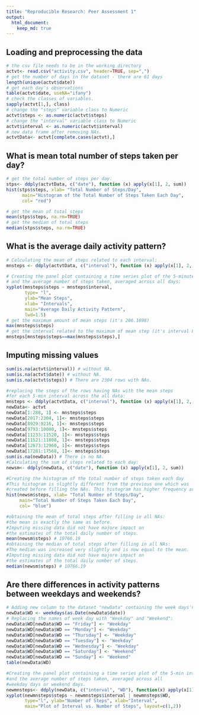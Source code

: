 ```yaml
---
title: "Reproducible Research: Peer Assessment 1"
output: 
  html_document:
    keep_md: true
---
```



## Loading and preprocessing the data
```r
# the csv file needs to be in the working directory
actvt<- read.csv("activity.csv", header=TRUE, sep=",")
# get the number of days in the dataset - there are 61 days
length(unique(actvt$date))
# get each day's observations
table(actvt$date, useNA="ifany") 
# check the classes of variables.
sapply(actvt[1,], class)
# change the "steps" variable class to Numeric
actvt$steps <- as.numeric(actvt$steps) 
# change the "interval" variable class to Numeric
actvt$interval <- as.numeric(actvt$interval) 
# new data frame after removing NAs.
actvtData<- actvt[complete.cases(actvt),] 
```


## What is mean total number of steps taken per day?

```r
# get the total number of steps per day:
stps<- ddply(actvtData, c("date"), function (x) apply(x[1], 2, sum)) 
hist(stps$steps, xlab= "Total Number of Steps/Day",
      main="Histogram of the Total Number of Steps Taken Each Day",
      col= "red")

# get the mean of total steps
mean(stps$steps, na.rm=TRUE) 
# get the median of total steps
median(stps$steps, na.rm=TRUE) 
```

## What is the average daily activity pattern?

```r
# Calculating the mean of steps related to each interval:
mnsteps <- ddply(actvtData, c("interval"), function (x) apply(x[1], 2, mean))

# Creating the panel plot containing a time series plot of the 5-minute interval 
# and the average number of steps taken, averaged across all days:
xyplot(mnsteps$steps ~ mnsteps$interval, 
       type= "l", 
       ylab="Mean Steps",
       xlab= "Intervals", 
       main="Average Daily Activity Pattern",
       lwd=1.5)
# get the maximum amount of mean steps (it's 206.1698)       
max(mnsteps$steps) 
# get the interval related to the maximum of mean step (it's interval 835):
mnsteps[mnsteps$steps==max(mnsteps$steps),] 
```


## Imputing missing values

```r
sum(is.na(actvt$interval)) # without NA.
sum(is.na(actvt$date)) # without NA.
sum(is.na(actvt$steps)) # There are 2304 rows with NAs.

#replacing the steps of the rows having NAs with the mean steps 
#for each 5-min interval across the all data:
mnsteps <- ddply(actvtData, c("interval"), function (x) apply(x[1], 2, mean))
newData<- actvt
newData[1:288, 1] <- mnsteps$steps 
newData[2017:2304, 1]<- mnsteps$steps
newData[8929:9216, 1]<- mnsteps$steps
newData[9793:10080, 1]<- mnsteps$steps
newData[11233:11520, 1]<- mnsteps$steps
newData[11521:11808, 1]<- mnsteps$steps
newData[12673:12960, 1]<- mnsteps$steps
newData[17281:17568, 1]<- mnsteps$steps
sum(is.na(newData)) # There is no NA.
#Calculating the sum of steps related to each day:
newsm<- ddply(newData, c("date"), function (x) apply(x[1], 2, sum))

#Creating the histogram of the total number of steps taken each day
#This histogram is slightly different from the previous one which was  
#created before filling the NAs. This histogram has higher frequency around mean steps: 
hist(newsm$steps, xlab= "Total Number of Steps/Day", 
     main="Total Number of Steps Taken Each Day", 
     col= "blue")

#obtaining the mean of total steps after filling in all NAs:
#the mean is exactly the same as before.
#Imputing missing data did not have majore impact on 
#the estimates of the total daily number of steps.
mean(newsm$steps) # 10766.19
#obtaining the median of total steps after filling in all NAs:
#The median was increased very slightly and is now equal to the mean.
#Imputing missing data did not have majore impact on 
#the estimates of the total daily number of steps.
median(newsm$steps) # 10766.19
```

## Are there differences in activity patterns between weekdays and weekends?
```r
# Adding new column to the dataset "newData" containing the week days'names:
newData$WD <- weekdays(as.Date(newData$date))
# Replacing the names of week day with "Weekday" and "Weekend":
newData$WD[newData$WD == "Friday"] <- "Weekday"
newData$WD[newData$WD == "Monday"] <- "Weekday"
newData$WD[newData$WD == "Thursday"] <- "Weekday"
newData$WD[newData$WD == "Tuesday"] <- "Weekday"
newData$WD[newData$WD == "Wednesday"] <- "Weekday"
newData$WD[newData$WD == "Saturday"] <- "Weekend"
newData$WD[newData$WD == "Sunday"] <- "Weekend"
table(newData$WD)

#Creating the panel plot containing a time series plot of the 5-min interval
#and the average number of steps taken, averaged across all 
#weekday days or weekend days.
newmnsteps<- ddply(newData, c("interval", "WD"), function(x) apply(x[1], 2, mean))
xyplot(newmnsteps$steps ~ newmnsteps$interval | newmnsteps$WD, 
       type="l", ylab="Number of Steps", xlab="Interval",
       main="Plot of Interval vs. Number of Steps", layout=c(1,2))
```
